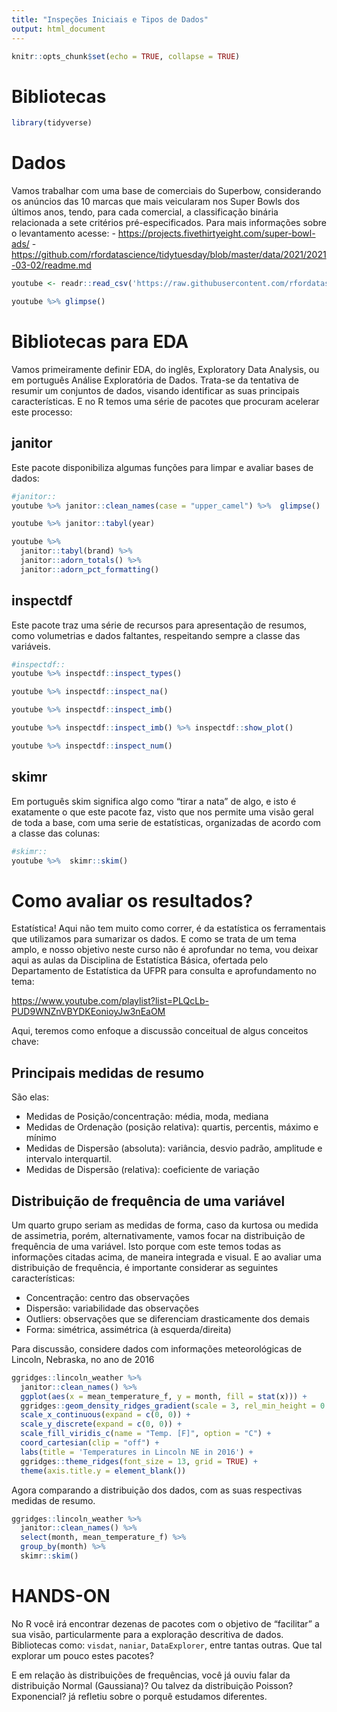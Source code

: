 ```yaml
---
title: "Inspeções Iniciais e Tipos de Dados"
output: html_document
---
```


```r
knitr::opts_chunk$set(echo = TRUE, collapse = TRUE)
```

# Bibliotecas

```r
library(tidyverse)
```


# Dados
Vamos trabalhar com uma base de comerciais do Superbow, considerando os anúncios das 10 marcas que mais veicularam nos Super Bowls dos últimos anos, tendo, para cada comercial, a classificação binária relacionada a sete critérios pré-especificados. Para mais informações sobre o levantamento acesse:
- <https://projects.fivethirtyeight.com/super-bowl-ads/>
- <https://github.com/rfordatascience/tidytuesday/blob/master/data/2021/2021-03-02/readme.md>


```r
youtube <- readr::read_csv('https://raw.githubusercontent.com/rfordatascience/tidytuesday/master/data/2021/2021-03-02/youtube.csv')
```


```r
youtube %>% glimpse()
```





# Bibliotecas para EDA

Vamos primeiramente definir EDA, do inglês, Exploratory Data Analysis, ou em português Análise Exploratória de Dados. Trata-se da tentativa de resumir um conjuntos de dados, visando identificar as suas principais características. E no R temos uma série de pacotes que procuram acelerar este processo:

## janitor
Este pacote disponibiliza algumas funções para limpar e avaliar bases de dados: 

```r
#janitor::
youtube %>% janitor::clean_names(case = "upper_camel") %>%  glimpse()
```

```r
youtube %>% janitor::tabyl(year) 
```

```r
youtube %>% 
  janitor::tabyl(brand) %>%  
  janitor::adorn_totals() %>%  
  janitor::adorn_pct_formatting()
```

## inspectdf
Este pacote traz uma série de recursos para apresentação de resumos, como volumetrias e dados faltantes, respeitando sempre a classe das variáveis.

```r
#inspectdf::
youtube %>% inspectdf::inspect_types()
```

```r
youtube %>% inspectdf::inspect_na()
```

```r
youtube %>% inspectdf::inspect_imb()
```

```r
youtube %>% inspectdf::inspect_imb() %>% inspectdf::show_plot()
```

```r
youtube %>% inspectdf::inspect_num()
```

## skimr

Em português skim significa algo como "tirar a nata" de algo, e isto é exatamente o que este pacote faz, visto que nos permite uma visão geral de toda a base, com uma serie de estatísticas, organizadas de acordo com a classe das colunas:

```r
#skimr::
youtube %>%  skimr::skim()
```

# Como avaliar os resultados? 

Estatística! Aqui não tem muito como correr, é da estatística os ferramentais que utilizamos para sumarizar os dados. E como se trata de um tema amplo, e nosso objetivo neste curso não é aprofundar no tema, vou deixar aqui as aulas da Disciplina de Estatística Básica, ofertada pelo Departamento de Estatística da UFPR para consulta e aprofundamento no tema: 

<https://www.youtube.com/playlist?list=PLQcLb-PUD9WNZnVBYDKEonioyJw3nEaOM>

Aqui, teremos como enfoque a discussão conceitual de algus conceitos chave:

## Principais medidas de resumo

São elas:

- Medidas de Posição/concentração: média, moda, mediana
- Medidas de Ordenação (posição relativa): quartis, percentis, máximo e mínimo
-  Medidas de Dispersão (absoluta): variância, desvio padrão, amplitude e intervalo interquartil.
-  Medidas de Dispersão (relativa): coeficiente de variação




## Distribuição de frequência de uma variável

Um quarto grupo seriam as medidas de forma, caso da kurtosa ou medida de assimetria, porém, alternativamente, vamos focar na distribuição de frequência de uma variável. Isto porque com este temos todas as informações citadas acima, de maneira integrada e visual. E ao avaliar uma distribuição de frequência, é importante considerar as seguintes características: 

- Concentração: centro das observações
- Dispersão: variabilidade das observações
- Outliers: observações que se diferenciam drasticamente dos demais
- Forma: simétrica, assimétrica (à esquerda/direita)

Para discussão, considere dados com informações meteorológicas de Lincoln, Nebraska, no ano de 2016 


```r
ggridges::lincoln_weather %>% 
  janitor::clean_names() %>% 
  ggplot(aes(x = mean_temperature_f, y = month, fill = stat(x))) +
  ggridges::geom_density_ridges_gradient(scale = 3, rel_min_height = 0.01) +
  scale_x_continuous(expand = c(0, 0)) +
  scale_y_discrete(expand = c(0, 0)) +
  scale_fill_viridis_c(name = "Temp. [F]", option = "C") +
  coord_cartesian(clip = "off") +
  labs(title = 'Temperatures in Lincoln NE in 2016') +
  ggridges::theme_ridges(font_size = 13, grid = TRUE) +
  theme(axis.title.y = element_blank())
```

Agora comparando a distribuição dos dados, com as suas respectivas medidas de resumo.
```r
ggridges::lincoln_weather %>% 
  janitor::clean_names() %>%
  select(month, mean_temperature_f) %>% 
  group_by(month) %>% 
  skimr::skim()
```






# HANDS-ON

No R você irá encontrar dezenas de pacotes com o objetivo de "facilitar" a sua visão, particularmente para a exploração descritiva de dados. Bibliotecas como: `visdat`, `naniar`, `DataExplorer`, entre tantas outras. Que tal explorar um pouco estes pacotes?

E em relação às distribuições de frequências, você já ouviu falar da distribuição Normal (Gaussiana)? Ou talvez da distribuição Poisson? Exponencial? já refletiu sobre o porquê estudamos diferentes.



